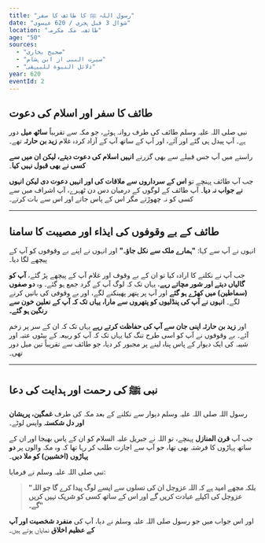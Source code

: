 ```yaml
---
title: "رسول اللہ ﷺ کا طائف کا سفر"
date: "شوال 3 قبل ہجری / 620 عیسوی"
location: "طائف، مکہ مکرمہ"
age: "50"
sources:
  - "صحیح بخاری"
  - "سیرت النبی از ابن ہشام"
  - "دلائل النبوة للبیہقی"
year: 620
eventId: 2
---
```


## طائف کا سفر اور اسلام کی دعوت

نبی صلی اللہ علیہ وسلم طائف کی طرف روانہ ہوئے، جو مکہ سے تقریباً **ساٹھ میل** دور ہے۔ آپ پیدل ہی گئے اور آئے، اور آپ کے ساتھ آپ کے آزاد کردہ غلام **زید بن حارثہ** تھے۔

راستے میں آپ جس قبیلے سے بھی گزرتے **انہیں اسلام کی دعوت دیتے، لیکن ان میں سے کسی نے بھی قبول نہیں کیا**۔

جب آپ طائف پہنچے تو **اس کے سرداروں سے ملاقات کی اور انہیں دعوت دی لیکن انہوں نے جواب نہ دیا**۔ آپ طائف کے لوگوں کے درمیان دس دن ٹھہرے، آپ اشراف میں سے کسی کو نہ چھوڑتے مگر اس کے پاس جاتے اور اس سے بات کرتے۔

---

## طائف کے بے وقوفوں کی ایذاء اور مصیبت کا سامنا

انہوں نے آپ سے کہا: **"ہمارے ملک سے نکل جاؤ۔"** اور انہوں نے اپنے بے وقوفوں کو آپ کے پیچھے لگا دیا۔

جب آپ نے نکلنے کا ارادہ کیا تو ان کے بے وقوف اور غلام آپ کے پیچھے پڑ گئے، **آپ کو گالیاں دیتے اور شور مچاتے رہے**، یہاں تک کہ لوگ آپ کے گرد جمع ہو گئے۔ وہ **دو صفوں (سماطین) میں کھڑے ہو گئے** اور آپ پر پتھر پھینکنے لگے، اور بے وقوفی کی باتیں کرنے لگے۔ **انہوں نے آپ کی پنڈلیوں کو پتھروں سے مارا، یہاں تک کہ آپ کے نعلین خون سے رنگین ہو گئے۔**

اور **زید بن حارثہ اپنی جان سے آپ کی حفاظت کرتے رہے** یہاں تک کہ ان کے سر پر زخم آئے۔ بے وقوفوں نے آپ کو اسی طرح تنگ کیا یہاں تک کہ آپ کو ربیعہ کے بیٹوں عتبہ اور شیبہ کی ایک دیوار کے پاس پناہ لینے پر مجبور کر دیا، جو طائف سے تقریباً تین میل دور تھی۔

---

## نبی ﷺ کی رحمت اور ہدایت کی دعا

رسول اللہ صلی اللہ علیہ وسلم دیوار سے نکلنے کے بعد مکہ کی طرف **غمگین، پریشان اور دل شکستہ** واپس لوٹے۔

جب آپ **قرن المنازل** پہنچے، تو اللہ نے جبریل علیہ السلام کو ان کے پاس بھیجا اور ان کے ساتھ پہاڑوں کا فرشتہ بھی تھا، جو آپ سے اجازت طلب کر رہا تھا کہ وہ مکہ والوں پر **دو پہاڑوں (اخشبین) کو ملا دیں**۔

نبی صلی اللہ علیہ وسلم نے فرمایا:
> **"بلکہ مجھے امید ہے کہ اللہ عزوجل ان کی نسلوں سے ایسے لوگ پیدا کرے گا جو اللہ عزوجل کی اکیلے عبادت کریں گے اور اس کے ساتھ کسی کو شریک نہیں کریں گے۔"**

اور اس جواب میں جو رسول صلی اللہ علیہ وسلم نے دیا، آپ کی **منفرد شخصیت اور آپ کے عظیم اخلاق** نمایاں ہوتے ہیں۔
